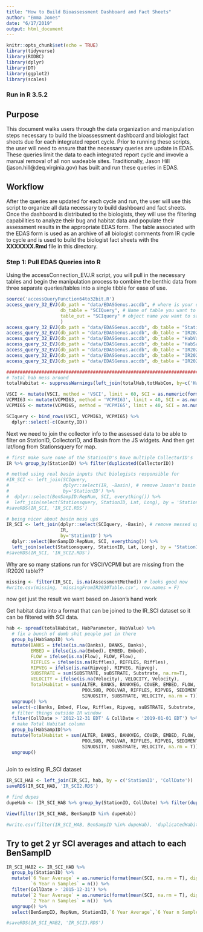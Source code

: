 ```yaml
---
title: "How to Build Bioassessment Dashboard and Fact Sheets"
author: "Emma Jones"
date: "6/17/2019"
output: html_document
---
```


```r
knitr::opts_chunk$set(echo = TRUE)
library(tidyverse)
library(RODBC)
library(dplyr)
library(DT)
library(ggplot2)
library(scales)
```

### Run in R 3.5.2

## Purpose

This document walks users through the data organization and manipulation steps necessary to build the bioassessment dashboard and biologist fact sheets due for each integrated report cycle. Prior to running these scripts, the user will need to ensure that the necessary queries are update in EDAS. These queries limit the data to each integrated report cycle and invovle a manual removal of all non wadeable sites. Traditionally, Jason Hill (jason.hill@deq.virginia.gov) has built and run these queries in EDAS. 

## Workflow

After the queries are updated for each cycle and run, the user will use this script to organize all data necessary to build dashboard and fact sheets. Once the dashboard is distributed to the biologists, they will use the filtering capabilities to analyze their bug and habitat data and populate their assessment results in the appropriate EDAS form. The table associated with the EDAS form is used as an archive of all biologist comments from IR cycle to cycle and is used to build the biologist fact sheets with the **XXXXXXX.Rmd** file in this directory.

### Step 1: Pull EDAS Queries into R

Using the accessConnection_EVJ.R script, you will pull in the necessary tables and begin the manipulation process to combine the benthic data from three separate queries/tables into a single tibble for ease of use.

```r
source('accessQueryFunction64to32bit.R')
access_query_32_EVJ(db_path = "data/EDASGenus.accdb", # where is your database located?
                    db_table = "SCIQuery", # Name of table you want to query inside accesss database
                    table_out = "SCIquery" # object name you want to save query results
                    ) 
access_query_32_EVJ(db_path = "data/EDASGenus.accdb", db_table = "Stations", table_out = "Stationsquery") 
access_query_32_EVJ(db_path = "data/EDASGenus.accdb", db_table = "IR2020", table_out = "IR") 
access_query_32_EVJ(db_path = "data/EDASGenus.accdb", db_table = "HabValues", table_out = "totalHab") 
access_query_32_EVJ(db_path = "data/EDASGenus.accdb", db_table = "HabSamps", table_out = "totHabCon") 
access_query_32_EVJ(db_path = "data/EDASGenus.accdb", db_table = "IR2020VSCIFinal", table_out = "VSCI") 
access_query_32_EVJ(db_path = "data/EDASGenus.accdb", db_table = "IR2020VCPMI63Final", table_out = "VCPMI63") 
access_query_32_EVJ(db_path = "data/EDASGenus.accdb", db_table = "IR2020VCPMI65FInal", table_out = "VCPMI65") 

###############################################################################################################################################
# Total hab mess around
totalHabitat <- suppressWarnings(left_join(totalHab,totHabCon, by=c('HabSampID', 'Comments','EnterDate')))

```

```r
VSCI <- mutate(VSCI, method = 'VSCI', limit = 60, SCI = as.numeric(format(`Fam SCI`,digits = 3)))
VCPMI63 <- mutate(VCPMI63, method = 'VCPMI63', limit = 40, SCI = as.numeric(format(`VCPMI63`,digits = 3)))
VCPMI65 <- mutate(VCPMI65, method = 'VCPMI65', limit = 40, SCI = as.numeric(format(`VCPMI65`,digits = 3)))

SCIquery <- bind_rows(VSCI, VCPMI63, VCPMI65) %>%
  dplyr::select(-c(County,ID))
```

Next we need to join the collector info to the assessed data to be able to filter on StationID, CollectorID, and Basin from the JS widgets. And then get lat/long from Stationsquery for map.

```r
# first make sure none of the StationID's have multiple CollectorID's
IR %>% group_by(StationID) %>% filter(duplicated(CollectorID))

# method using real basin inputs that biologists responsible for
#IR_SCI <- left_join(SCIquery, 
#                    dplyr::select(IR, -Basin), # remove Jason's basin determination to have only 1 Basin field (that the Biologist entered originally)
#                    by='StationID') %>%
#  dplyr::select(BenSampID:RepNum, SCI, everything()) %>%
#  left_join(select(Stationsquery, StationID, Lat, Long), by = 'StationID')
#saveRDS(IR_SCI, 'IR_SCI.RDS')

# being nicer about basin mess ups
IR_SCI <- left_join(dplyr::select(SCIquery, -Basin), # remove messed up basin field that biologists entered to have only 1 Basin field
                    IR, 
                    by='StationID') %>%
  dplyr::select(BenSampID:RepNum, SCI, everything()) %>%
  left_join(select(Stationsquery, StationID, Lat, Long), by = 'StationID')
#saveRDS(IR_SCI, 'IR_SCI2.RDS')

```

Why are so many stations run for VSCI/VCPMI but are missing from the IR2020 table??

```r
missing <- filter(IR_SCI, is.na(AssessmentMethod)) # looks good now
#write.csv(missing, 'missingFromIR2020Table.csv', row.names = F)
```



 now get just the result we want based on Jason's hand work



Get habitat data into a format that can be joined to the IR_SCI dataset so it can be filtered with SCI data.

```r
hab <- spread(totalHabitat, HabParameter, HabValue) %>%
  # fix a bunch of dumb shit people put in there
  group_by(HabSampID) %>%
  mutate(BANKS = ifelse(is.na(Banks), BANKS, Banks),
         EMBED = ifelse(is.na(Embed), EMBED, Embed),
         FLOW = ifelse(is.na(Flow), FLOW, Flow),
         RIFFLES = ifelse(is.na(Riffles), RIFFLES, Riffles),
         RIPVEG = ifelse(is.na(Ripveg), RIPVEG, Ripveg),
         SUBSTRATE = sum(SUBSTRATE, suBSTRATE, Substrate, na.rm=T),
         VELOCITY = ifelse(is.na(Velocity), VELOCITY, Velocity),
         TotalHabitat = sum(ALTER, BANKS, BANKVEG, COVER, EMBED, FLOW, 
                            POOLSUB, POOLVAR, RIFFLES, RIPVEG, SEDIMENT, 
                            SINUOSITY, SUBSTRATE, VELOCITY, na.rm = T)) %>%
  ungroup() %>%
  select(-c(Banks, Embed, Flow, Riffles, Ripveg, suBSTRATE, Substrate, Velocity)) %>%
  # filter things outside IR window
  filter(CollDate > '2012-12-31 EDT' & CollDate < '2019-01-01 EDT') %>%
  # make Total Habitat column
  group_by(HabSampID)%>%
  mutate(TotalHabitat = sum(ALTER, BANKS, BANKVEG, COVER, EMBED, FLOW, 
                            POOLSUB, POOLVAR, RIFFLES, RIPVEG, SEDIMENT, 
                            SINUOSITY, SUBSTRATE, VELOCITY, na.rm = T)) %>%
  ungroup()
  

```

Join to existing IR_SCI dataset

```r
IR_SCI_HAB <- left_join(IR_SCI, hab, by = c('StationID', 'CollDate'))
saveRDS(IR_SCI_HAB, 'IR_SCI2.RDS')

# find dupes
dupeHab <- (IR_SCI_HAB %>% group_by(StationID, CollDate) %>% filter(duplicated(BenSampID)))$BenSampID

View(filter(IR_SCI_HAB, BenSampID %in% dupeHab))

#write.csv(filter(IR_SCI_HAB, BenSampID %in% dupeHab), 'duplicatedHabitatData.csv', row.names = F)
```




## Try to  get 2 yr SCI averages and attach to each BenSampID 


```r
IR_SCI_HAB2 <- IR_SCI_HAB %>%
  group_by(StationID) %>%
  mutate(`6 Year Average` = as.numeric(format(mean(SCI, na.rm = T), digits = 3)),
         `6 Year n Samples` = n()) %>%
  filter(CollDate > '2015-12-31') %>%
  mutate(`2 Year Average` = as.numeric(format(mean(SCI, na.rm = T), digits = 3)),
         `2 Year n Samples` = n())  %>%
  ungroup() %>%
  select(BenSampID, RepNum, StationID,`6 Year Average`,`6 Year n Samples`,`2 Year Average`,`2 Year n Samples`)

#saveRDS(IR_SCI_HAB2, 'IR_SCI3.RDS')
```





















